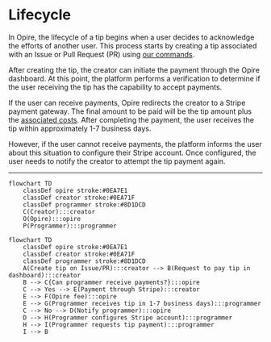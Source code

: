 # Lifecycle

In Opire, the lifecycle of a tip begins when a user decides to acknowledge the efforts of another user. This process starts by creating a tip associated with an Issue or Pull Request (PR) using [our commands](/overview/commands#tip-a-user).

After creating the tip, the creator can initiate the payment through the Opire dashboard. At this point, the platform performs a verification to determine if the user receiving the tip has the capability to accept payments.

If the user can receive payments, Opire redirects the creator to a Stripe payment gateway. The final amount to be paid will be the tip amount plus the [associated costs](/tips/pricing#minimum-price-and-costs). After completing the payment, the user receives the tip within approximately 1-7 business days.

However, if the user cannot receive payments, the platform informs the user about this situation to configure their Stripe account. Once configured, the user needs to notify the creator to attempt the tip payment again.

---

```mermaid
flowchart TD
    classDef opire stroke:#0EA7E1
    classDef creator stroke:#0EA71F
    classDef programmer stroke:#8D1DCD
    C(Creator):::creator
    O(Opire):::opire
    P(Programmer):::programmer
```

```mermaid
flowchart TD
    classDef opire stroke:#0EA7E1
    classDef creator stroke:#0EA71F
    classDef programmer stroke:#8D1DCD
    A(Create tip on Issue/PR):::creator --> B(Request to pay tip in dashboard):::creator
    B --> C{Can programmer receive payments?}:::opire
    C --> Yes --> E(Payment through Stripe):::creator
    E --> F(Opire fee):::opire
    E --> G(Programmer receives tip in 1-7 business days):::programmer
    C --> No --> D(Notify programmer):::opire
    D --> H(Programmer configures Stripe account):::programmer
    H --> I(Programmer requests tip payment):::programmer
    I --> B
```